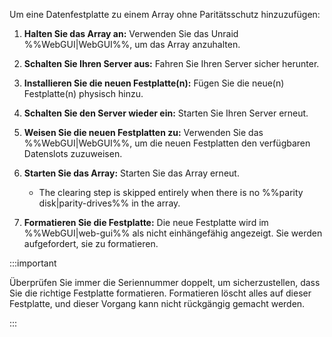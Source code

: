Um eine Datenfestplatte zu einem Array ohne Paritätsschutz hinzuzufügen:

1. **Halten Sie das Array an:** Verwenden Sie das Unraid %%WebGUI|WebGUI%%, um das Array anzuhalten.

2. **Schalten Sie Ihren Server aus:** Fahren Sie Ihren Server sicher herunter.

3. **Installieren Sie die neuen Festplatte(n):** Fügen Sie die neue(n) Festplatte(n) physisch hinzu.

4. **Schalten Sie den Server wieder ein:** Starten Sie Ihren Server erneut.

5. **Weisen Sie die neuen Festplatten zu:** Verwenden Sie das %%WebGUI|WebGUI%%, um die neuen Festplatten den verfügbaren Datenslots zuzuweisen.

6. **Starten Sie das Array:** Starten Sie das Array erneut.

   - The clearing step is skipped entirely when there is no %%parity disk|parity-drives%% in the array.

7. **Formatieren Sie die Festplatte:** Die neue Festplatte wird im %%WebGUI|web-gui%% als nicht einhängefähig angezeigt. Sie werden aufgefordert, sie zu formatieren.

:::important

Überprüfen Sie immer die Seriennummer doppelt, um sicherzustellen, dass Sie die richtige Festplatte formatieren. Formatieren löscht alles auf dieser Festplatte, und dieser Vorgang kann nicht rückgängig gemacht werden.

:::
